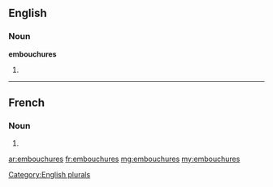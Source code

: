 ==English==

===Noun===
'''embouchures'''

# {{plural of|embouchure}}

[[Category:English plurals]]

----

==French==

===Noun===
{{head|fr|plural}} {{f-p}}

# {{plural of|embouchure|lang=fr}}

[[ar:embouchures]]
[[fr:embouchures]]
[[mg:embouchures]]
[[my:embouchures]]